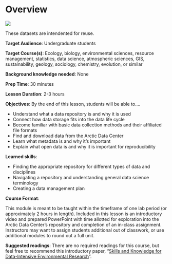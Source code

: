 # **Overview** {-#intro}

![](banners2.png)

These datasets are intendented for reuse.

**Target Audience**: Undergraduate students

**Target Course(s)**: Ecology, biology, environmental sciences, resource management, statistics, data science, atmospheric sciences, GIS, sustainability, geology, sociology, chemistry, evolution, or similar

**Background knowledge needed**: None

**Prep Time**: 30 minutes

**Lesson Duration**: 2-3 hours

**Objectives**: By the end of this lesson, students will be able to….

* Understand what a data repository is and why it is used
* Connect how data storage fits into the data life cycle
* Become familiar with basic data collection methods and their affiliated file formats
* Find and download data from the Arctic Data Center
* Learn what metadata is and why it’s important
* Explain what open data is and why it is important for reproducibility


**Learned skills**:
 
* Finding the appropriate repository for different types of data and disciplines  
* Navigating a repository and understanding general data science terminology
* Creating a data management plan


**Course Format**: 

This module is meant to be taught within the timeframe of one lab period (or approximately 2 hours in length). Included in this lesson is an introductory video and prepared PowerPoint with time allotted for exploration into the Arctic Data Center’s repository and completion of an in-class assignment. Instructors may want to assign students additional out of classwork, or use additional modules to round out a full unit.


**Suggested readings**: There are no required readings for this course, but feel free to recommend this introductory paper, “[Skills and Knowledge for Data-Intensive Environmental Research](https://academic.oup.com/bioscience/article/67/6/546/3784601?login=true)”.